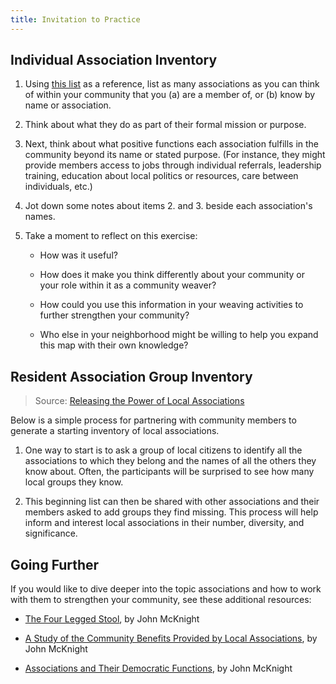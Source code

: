 ```yaml
---
title: Invitation to Practice
---
```


## Individual Association Inventory

1. Using [this list](https://resources.depaul.edu/abcd-institute/publications/publications-by-topic/Documents/List%20of%20Typical%20Associations.pdf) as a reference, list as many associations as you can think of within your community that you (a) are a member of, or (b) know by name or association.

2. Think about what they do as part of their formal mission or purpose.

3. Next, think about what positive functions each association fulfills in the community beyond its name or stated purpose. (For instance, they might provide members access to jobs through individual referrals, leadership training, education about local politics or resources, care between individuals, etc.)

4. Jot down some notes about items 2. and 3. beside each association's names.

5. Take a moment to reflect on this exercise:

	- How was it useful?

	- How does it make you think differently about your community or your role within it as a community weaver?

	- How could you use this information in your weaving activities to further strengthen your community?

	- Who else in your neighborhood might be willing to help you expand this map with their own knowledge?

## Resident Association Group Inventory

> Source: [Releasing the Power of Local Associations](https://resources.depaul.edu/abcd-institute/publications/Documents/Chapter%202%20-%20GB%20Associations.pdf)

Below is a simple process for partnering with community members to generate a starting inventory of local associations.

1. One way to start is to ask a group of local citizens to identify all the associations to which they belong and the names of all the others they know about. Often, the participants will be surprised to see how many local groups they know.

2. This beginning list can then be shared with other associations and their members asked to add groups they find missing. This process will help inform and interest local associations in their number, diversity, and significance.

## Going Further

If you would like to dive deeper into the topic associations and how to work with them to strengthen your community, see these additional resources:

- [The Four Legged Stool](https://drive.google.com/file/d/1TiptgqRcj4PLOIgSF5CPNEAqHyF8KITH/view?usp=sharing), by John McKnight

- [A Study of the Community Benefits Provided by Local Associations](https://resources.depaul.edu/abcd-institute/publications/publications-by-topic/Documents/Formatted%20SG%20Study%203(1).pdf), by John McKnight

- [Associations and Their Democratic Functions](https://resources.depaul.edu/abcd-institute/publications/publications-by-topic/Documents/Associations%20and%20Their%20Democratic%20Functions.pdf), by John McKnight